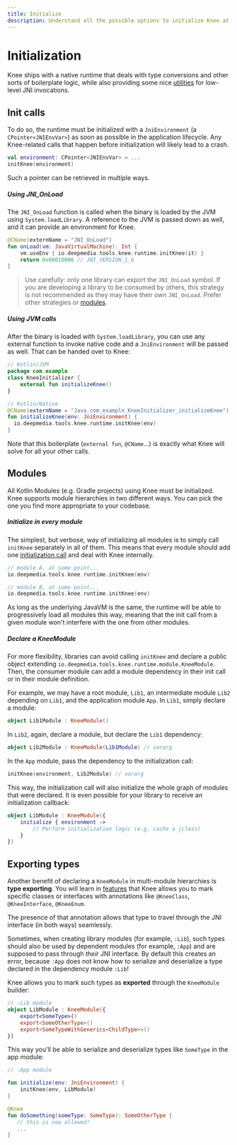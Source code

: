 ```yaml
---
title: Initialize
description: Understand all the possible options to initialize Knee at runtime and learn about the concept of KneeModules.
---
```


# Initialization

Knee ships with a native runtime that deals with type conversions and other sorts of boilerplate logic,
while also providing some nice [utilities](utilities) for low-level JNI invocations.

## Init calls

To do so, the runtime must be initialized with a `JniEnvironment` (a `CPointer<JNIEnvVar>`) as soon as possible
in the application lifecycle. Any Knee-related calls that happen before initialization will likely lead to a crash.

```kotlin
val environment: CPointer<JNIEnvVar> = ...
initKnee(environment)
```

Such a pointer can be retrieved in multiple ways.

##### Using JNI_OnLoad

The `JNI_OnLoad` function is called when the binary is loaded by the JVM using `System.loadLibrary`. A reference to
the JVM is passed down as well, and it can provide an environment for Knee.

```kotlin
@CName(externName = "JNI_OnLoad")
fun onLoad(vm: JavaVirtualMachine): Int {
    vm.useEnv { io.deepmedia.tools.knee.runtime.initKnee(it) }
    return 0x00010006 // JNI_VERSION_1_6
}
```

> Use carefully: only one library can export the `JNI_OnLoad` symbol. If you are developing a library to be consumed by others,
> this strategy is not recommended as they may have their own `JNI_OnLoad`. Prefer other strategies or [modules](#modules).

##### Using JVM calls

After the binary is loaded with `System.loadLibrary`, you can use any external function to invoke native code
and a `JniEnvironment` will be passed as well. That can be handed over to Knee:

```kotlin
// Kotlin/JVM
package com.example
class KneeInitializer {
    external fun initializeKnee()
}

// Kotlin/Native
@CName(externName = "Java_com_example_KneeInitializer_initializeKnee")
fun initializeKnee(env: JniEnvironment) {
  io.deepmedia.tools.knee.runtime.initKnee(env)
}
```

Note that this boilerplate (`external fun`, `@CName`...) is exactly what Knee will solve for all your other calls.

## Modules

All Kotlin Modules (e.g. Gradle projects) using Knee must be initialized. Knee supports module hierarchies in
two different ways. You can pick the one you find more appropriate to your codebase.

##### Initialize in every module

The simplest, but verbose, way of initializing all modules is to simply call `initKnee` separately in all of them.
This means that every module should add one [initialization call](#init-calls) and deal with Knee internally.

```kotlin
// module A, at some point...
io.deepmedia.tools.knee.runtime.initKnee(env)

// module B, at some point...
io.deepmedia.tools.knee.runtime.initKnee(env)
```

As long as the underlying JavaVM is the same, the runtime will be able to progressively load all modules this way,
meaning that the init call from a given module won't interfere with the one from other modules.

##### Declare a KneeModule

For more flexibility, libraries can avoid calling `initKnee` and declare a public object extending `io.deepmedia.tools.knee.runtime.module.KneeModule`.
Then, the consumer module can add a module dependency in their init call or in their module definition.

For example, we may have a root module, `Lib1`, an intermediate module `Lib2` depending on `Lib1`, and the application module `App`.
In `Lib1`, simply declare a module:

```kotlin
object Lib1Module : KneeModule()
```

In `Lib2`, again, declare a module, but declare the `Lib1` dependency:

```kotlin
object Lib2Module : KneeModule(Lib1Module) // vararg
```

In the `App` module, pass the dependency to the initialization call:

```kotlin
initKnee(environment, Lib2Module) // vararg
```

This way, the initialization call will also initialize the whole graph of modules that were declared.
It is even possible for your library to receive an initialization callback:

```kotlin
object LibModule : KneeModule({
    initialize { environment ->
        // Perform initialization logic (e.g. cache a jclass)
    }
})
```

## Exporting types

Another benefit of declaring a `KneeModule` in multi-module hierarchies is **type exporting**. You will learn in [features](features)
that Knee allows you to mark specific classes or interfaces with annotations like `@KneeClass`, `@KneeInterface`, `@KneeEnum`.

The presence of that annotation allows that type to travel through the JNI interface (in both ways) seamlessly.

Sometimes, when creating library modules (for example, `:Lib`), such types should also be used by dependent modules (for example, `:App`)
and are supposed to pass through *their* JNI interface. By default this creates an error, because `:App` does not know
how to serialize and deserialize a type declared in the dependency module `:Lib`!

Knee allows you to mark such types as **exported** through the `KneeModule` builder:

```kotlin
// :Lib module
object LibModule : KneeModule({
    export<SomeType>()
    export<SomeOtherType>()
    export<SomeTypeWithGenerics<ChildType>>()
})
```

This way you'll be able to serialize and deserialize types like `SomeType` in the app module:

```kotlin
// :App module

fun initialize(env: JniEnvironment) {
    initKnee(env, LibModule)
}

@Knee
fun doSomething(someType: SomeType): SomeOtherType {
   // this is now allowed!
   ...
}
```